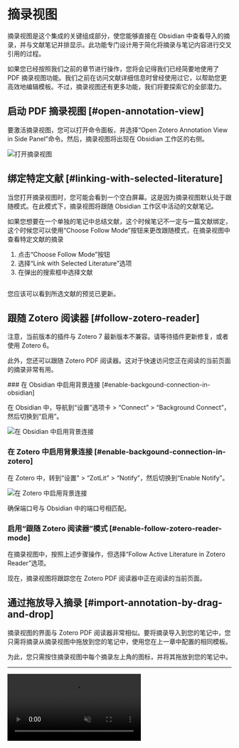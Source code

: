 
# 摘录视图

摘录视图是这个集成的关键组成部分，使您能够直接在 Obsidian 中查看导入的摘录，并与文献笔记并排显示。此功能专门设计用于简化将摘录与笔记内容进行交叉引用的过程。

如果您已经按照我们之前的章节进行操作，您将会记得我们已经简要地使用了 PDF 摘录视图功能。我们之前在访问文献详细信息时曾经使用过它，以帮助您更高效地编辑模板。不过，摘录视图还有更多功能，我们将要探索它的全部潜力。

## 启动 PDF 摘录视图 [#open-annotation-view]

要激活摘录视图，您可以打开命令面板，并选择“Open Zotero Annotation View in Side Panel”命令。然后，摘录视图将出现在 Obsidian 工作区的右侧。

![打开摘录视图](/img/open-annotation-view.png)

## 绑定特定文献 [#linking-with-selected-literature]

当您打开摘录视图时，您可能会看到一个空白屏幕。这是因为摘录视图默认处于跟随模式。在此模式下，摘录视图将跟随 Obsidian 工作区中活动的文献笔记。

如果您想要在一个单独的笔记中总结文献，这个时候笔记不一定与一篇文献绑定，这个时候您可以使用“Choose Follow Mode”按钮来更改跟随模式，在摘录视图中查看特定文献的摘录

1. 点击“Choose Follow Mode”按钮
2. 选择“Link with Selected Literature”选项
3. 在弹出的搜索框中选择文献

<Image
  src="/img/annot-view-pick-literature.png"
  alt="在摘录视图中选择文献"
  width="500"
  height="0"
/>

您应该可以看到所选文献的预览已更新。

## 跟随 Zotero 阅读器 [#follow-zotero-reader]

<Callout info="warning">

注意，当前版本的插件与 Zotero 7 最新版本不兼容。请等待插件更新修复，或者使用 Zotero 6。

</Callout>

此外，您还可以跟随 Zotero PDF 阅读器。这对于快速访问您正在阅读的当前页面的摘录非常有用。

<Steps>
### 在 Obsidian 中启用背景连接 [#enable-backgound-connection-in-obsidian]

在 Obsidian 中，导航到“设置”选项卡 > “Connect” > “Background Connect”，然后切换到“启用”。

![在 Obsidian 中启用背景连接](/img/connect-cfg-obsidian.png)

### 在 Zotero 中启用背景连接 [#enable-backgound-connection-in-zotero]

在 Zotero 中，转到“设置” > “ZotLit” > “Notify”，然后切换到“Enable Notify”。

![在 Zotero 中启用背景连接](/img/bg-connect-zotero.png)

确保端口号与 Obsidian 中的端口号相匹配。

### 启用“跟随 Zotero 阅读器”模式 [#enable-follow-zotero-reader-mode]

在摘录视图中，按照上述步骤操作，但选择“Follow Active Literature in Zotero Reader”选项。

现在，摘录视图将跟踪您在 Zotero PDF 阅读器中正在阅读的当前页面。

</Steps>

## 通过拖放导入摘录 [#import-annotation-by-drag-and-drop]

摘录视图的界面与 Zotero PDF 阅读器非常相似。要将摘录导入到您的笔记中，您只需将摘录从摘录视图中拖放到您的笔记中，使用您在上一章中配置的相同模板。

为此，您只需按住摘录视图中每个摘录左上角的图标，并将其拖放到您的笔记中。

---

<video autoPlay loop muted playsInline>
  <source src="/img/annot-view-dnd.mp4" type="video/mp4" />
  <Image
    src="/img/annot-view-dnd.gif"
    alt="摘录视图拖放"
    width="1080"
    height="0"
  />
</video>